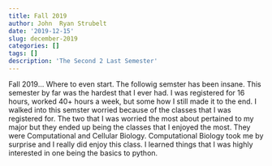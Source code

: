 ```yaml
---
title: Fall 2019
author: John  Ryan Strubelt
date: '2019-12-15'
slug: december-2019
categories: []
tags: []
description: 'The Second 2 Last Semester'
---
```

Fall 2019... Where to even start. The followig semster has been insane. This semester by far was the hardest that I ever had. I was registered for 16 hours, worked 40+ hours a week, but some how I still made it to the end. I walked into this semster worried because of the classes that I was registered for. The two that I was worried the most about pertained to my major but they ended up being the classes that I enjoyed the most. They were Computational and Cellular Biology. Computational Biology took me by surprise and I really did enjoy this class. I learned things that I was highly interested in one being the basics to python.